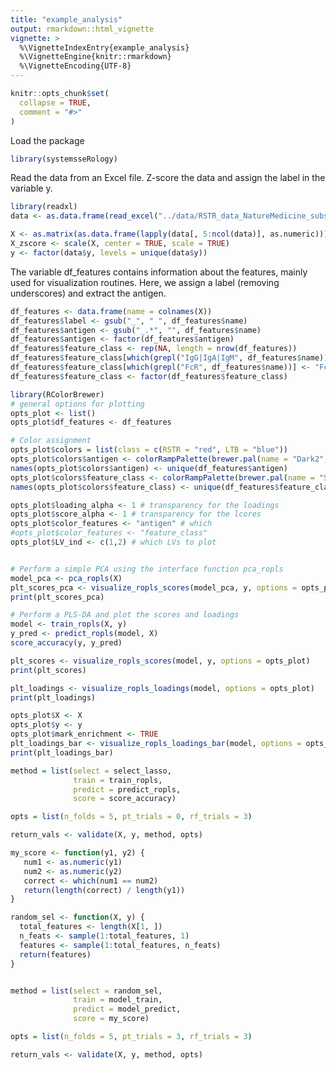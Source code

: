```yaml
---
title: "example_analysis"
output: rmarkdown::html_vignette
vignette: >
  %\VignetteIndexEntry{example_analysis}
  %\VignetteEngine{knitr::rmarkdown}
  %\VignetteEncoding{UTF-8}
---
```


```r
knitr::opts_chunk$set(
  collapse = TRUE,
  comment = "#>"
)
```

Load the package

```r
library(systemsseRology)
```

Read the data from an Excel file. Z-score the data and assign the label in the variable y.

```r
library(readxl)
data <- as.data.frame(read_excel("../data/RSTR_data_NatureMedicine_subset.xlsx"))

X <- as.matrix(as.data.frame(lapply(data[, 5:ncol(data)], as.numeric)))
X_zscore <- scale(X, center = TRUE, scale = TRUE)
y <- factor(data$y, levels = unique(data$y))
```

The variable df_features contains information about the features, mainly used for visualization routines. 
Here, we assign a label (removing underscores) and extract the antigen. 

```r
df_features <- data.frame(name = colnames(X))
df_features$label <- gsub("_", " ", df_features$name)
df_features$antigen <- gsub("_.*", "", df_features$name)
df_features$antigen <- factor(df_features$antigen)
df_features$feature_class <- rep(NA, length = nrow(df_features))
df_features$feature_class[which(grepl("IgG|IgA|IgM", df_features$name))] <- "titer"
df_features$feature_class[which(grepl("FcR", df_features$name))] <- "FcR"
df_features$feature_class <- factor(df_features$feature_class)
```

```r
library(RColorBrewer)
# general options for plotting
opts_plot <- list()
opts_plot$df_features <- df_features

# Color assignment
opts_plot$colors = list(class = c(RSTR = "red", LTB = "blue"))
opts_plot$colors$antigen <- colorRampPalette(brewer.pal(name = "Dark2", n = 8))(nlevels(df_features$antigen))
names(opts_plot$colors$antigen) <- unique(df_features$antigen)
opts_plot$colors$feature_class <- colorRampPalette(brewer.pal(name = "Set1", n = 3))(nlevels(df_features$feature_class))
names(opts_plot$colors$feature_class) <- unique(df_features$feature_class)

opts_plot$loading_alpha <- 1 # transparency for the loadings
opts_plot$score_alpha <- 1 # transparency for the lcores
opts_plot$color_features <- "antigen" # which 
#opts_plot$color_features <- "feature_class"
opts_plot$LV_ind <- c(1,2) # which LVs to plot


# Perform a simple PCA using the interface function pca_ropls
model_pca <- pca_ropls(X)
plt_scores_pca <- visualize_ropls_scores(model_pca, y, options = opts_plot)
print(plt_scores_pca)

# Perform a PLS-DA and plot the scores and loadings
model <- train_ropls(X, y)
y_pred <- predict_ropls(model, X)
score_accuracy(y, y_pred)

plt_scores <- visualize_ropls_scores(model, y, options = opts_plot)
print(plt_scores)

plt_loadings <- visualize_ropls_loadings(model, options = opts_plot)
print(plt_loadings)

opts_plot$X <- X
opts_plot$y <- y
opts_plot$mark_enrichment <- TRUE
plt_loadings_bar <- visualize_ropls_loadings_bar(model, options = opts_plot)
print(plt_loadings_bar)
```


```r
method = list(select = select_lasso,
              train = train_ropls,
              predict = predict_ropls,
              score = score_accuracy)

opts = list(n_folds = 5, pt_trials = 0, rf_trials = 3)

return_vals <- validate(X, y, method, opts)
```



```r
my_score <- function(y1, y2) {
   num1 <- as.numeric(y1)
   num2 <- as.numeric(y2)
   correct <- which(num1 == num2)
   return(length(correct) / length(y1))
}

random_sel <- function(X, y) {
  total_features <- length(X[1, ])
  n_feats <- sample(1:total_features, 1)
  features <- sample(1:total_features, n_feats)
  return(features)
}


method = list(select = random_sel,
              train = model_train,
              predict = model_predict,
              score = my_score)

opts = list(n_folds = 5, pt_trials = 3, rf_trials = 3)

return_vals <- validate(X, y, method, opts)
```
